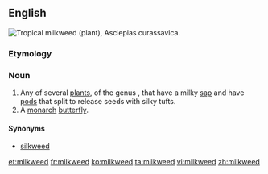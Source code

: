 ==English==
[[File:Asclepias_curassavica13.jpg|thumb|Tropical '''milkweed''' (plant), ''Asclepias curassavica''.]]
{{wikipedia}}
{{wikispecies}}
===Etymology===
{{compound|milk|weed}}

===Noun===
{{en-noun}}

# Any of several [[plant]]s, of the genus {{taxlink|Asclepias|genus}}, that have a milky [[sap]] and have [[pod]]s that split to release seeds with silky tufts.
# A [[monarch]] [[butterfly]].

====Synonyms====
* [[silkweed]]

[[et:milkweed]]
[[fr:milkweed]]
[[ko:milkweed]]
[[ta:milkweed]]
[[vi:milkweed]]
[[zh:milkweed]]